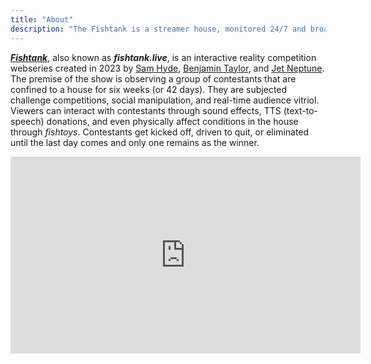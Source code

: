 ```yaml
---
title: "About"
description: "The Fishtank is a streamer house, monitored 24/7 and broadcasted live to the world. All bedrooms and common spaces are under audio and video surveillance. When the lights go out, the IR comes on. The Fishtank house never sleeps."
---
```


[**_Fishtank_**](https://fishtanklive.fandom.com/wiki/Fishtank "Fishtank"), also known as **_fishtank.live_**, is an interactive reality competition webseries created in 2023 by [Sam Hyde](https://fishtanklive.fandom.com/wiki/Jason_Goldstriker "Jason Goldstriker"), [Benjamin Taylor](https://fishtanklive.fandom.com/wiki/Ben "Ben"), and [Jet Neptune](https://fishtanklive.fandom.com/wiki/Jet "Jet"). The premise of the show is observing a group of contestants that are confined to a house for six weeks (or 42 days). They are subjected challenge competitions, social manipulation, and real-time audience vitriol. Viewers can interact with contestants through sound effects, TTS (text-to-speech) donations, and even physically affect conditions in the house through _fishtoys_. Contestants get kicked off, driven to quit, or eliminated until the last day comes and only one remains as the winner.

<iframe
  width="560"
  height="315"
  src="https://www.youtube.com/embed/geUJ6Ikjh_0?si=FQjoNVaED_DgKb1v"
  title="YouTube video player"
  frameborder="0"
  allow="accelerometer; autoplay; clipboard-write; encrypted-media; gyroscope; picture-in-picture; web-share"
  referrerpolicy="strict-origin-when-cross-origin"
  allowfullscreen
/>
